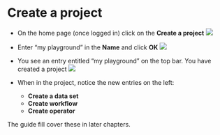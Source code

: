 # Create a project

* On the home page (once logged in) click on the **Create a project**
![](images/home_project.png)


* Enter "my playground" in the **Name** and click **OK**
![](images/create_project.png)

* You see an entry entitled "my playground" on the top bar.
You have created a project
![](images/my_playground.png)


* When in the project, notice the new entries on the left:
    + **Create a data set**
    + **Create workflow**
    + **Create operator**

The guide fill cover these in later chapters.